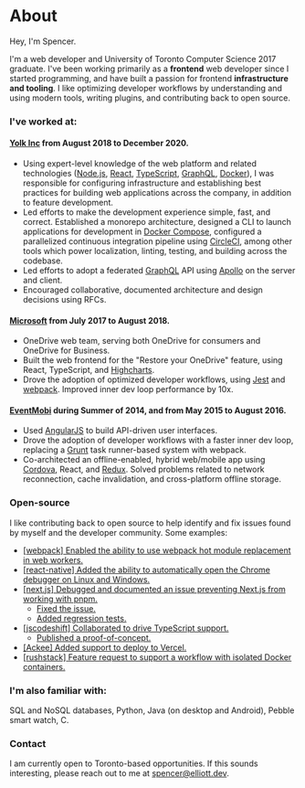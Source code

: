 # About

Hey, I'm Spencer.

I'm a web developer and University of Toronto Computer Science 2017 graduate. I've been working primarily as a **frontend** web developer since I started programming, and have built a passion for frontend **infrastructure and tooling**. I like optimizing developer workflows by understanding and using modern tools, writing plugins, and contributing back to open source.

### I've worked at:

#### [Yolk Inc](https://www.yolk.ai/) from August 2018 to December 2020.

- Using expert-level knowledge of the web platform and related technologies ([Node.js](https://nodejs.org/en/), [React](https://reactjs.org/), [TypeScript](https://www.typescriptlang.org/), [GraphQL](https://graphql.org/), [Docker](https://www.docker.com/)), I was responsible for configuring infrastructure and establishing best practices for building web applications across the company, in addition to feature development.
- Led efforts to make the development experience simple, fast, and correct. Established a monorepo architecture, designed a CLI to launch applications for development in [Docker Compose](https://docs.docker.com/compose/), configured a parallelized continuous integration pipeline using [CircleCI](https://circleci.com/), among other tools which power localization, linting, testing, and building across the codebase.
- Led efforts to adopt a federated [GraphQL](https://graphql.org/) API using [Apollo](https://www.apollographql.com/) on the server and client.
- Encouraged collaborative, documented architecture and design decisions using RFCs.

#### [Microsoft](https://www.microsoft.com/) from July 2017 to August 2018.

- OneDrive web team, serving both OneDrive for consumers and OneDrive for Business.
- Built the web frontend for the "Restore your OneDrive" feature, using React, TypeScript, and [Highcharts](https://www.highcharts.com/).
- Drove the adoption of optimized developer workflows, using [Jest](https://jestjs.io/) and [webpack](https://webpack.js.org/). Improved inner dev loop performance by 10x.

#### [EventMobi](https://www.eventmobi.com/) during Summer of 2014, and from May 2015 to August 2016.

- Used [AngularJS](https://angularjs.org/) to build API-driven user interfaces.
- Drove the adoption of developer workflows with a faster inner dev loop, replacing a [Grunt](https://gruntjs.com/) task runner-based system with webpack.
- Co-architected an offline-enabled, hybrid web/mobile app using [Cordova](https://cordova.apache.org/), React, and [Redux](https://redux.js.org/). Solved problems related to network reconnection, cache invalidation, and cross-platform offline storage.

### Open-source

I like contributing back to open source to help identify and fix issues found by myself and the developer community. Some examples:

- [[webpack] Enabled the ability to use webpack hot module replacement in web workers.](https://github.com/webpack/webpack/pull/1580)
- [[react-native] Added the ability to automatically open the Chrome debugger on Linux and Windows.](https://github.com/facebook/react-native/pull/3394)
- [[next.js] Debugged and documented an issue preventing Next.js from working with pnpm.](https://github.com/vercel/next.js/issues/15616#issuecomment-674557003)
  - [Fixed the issue.](https://github.com/vercel/next.js/pull/16369)
  - [Added regression tests.](https://github.com/vercel/next.js/pull/17882)
- [[jscodeshift] Collaborated to drive TypeScript support.](https://github.com/facebook/jscodeshift/issues/180#issuecomment-443948492)
  - [Published a proof-of-concept.](https://github.com/elliottsj/jscodeshift-typescript-example)
- [[Ackee] Added support to deploy to Vercel.](https://github.com/electerious/Ackee/pull/180)
- [[rushstack] Feature request to support a workflow with isolated Docker containers.](https://github.com/microsoft/rushstack/issues/978)

### I'm also familiar with:

SQL and NoSQL databases, Python, Java (on desktop and Android), Pebble smart watch, C.

### Contact

I am currently open to Toronto-based opportunities. If this sounds interesting, please reach out to me at [spencer@elliott.dev](mailto:spencer@elliott.dev).

